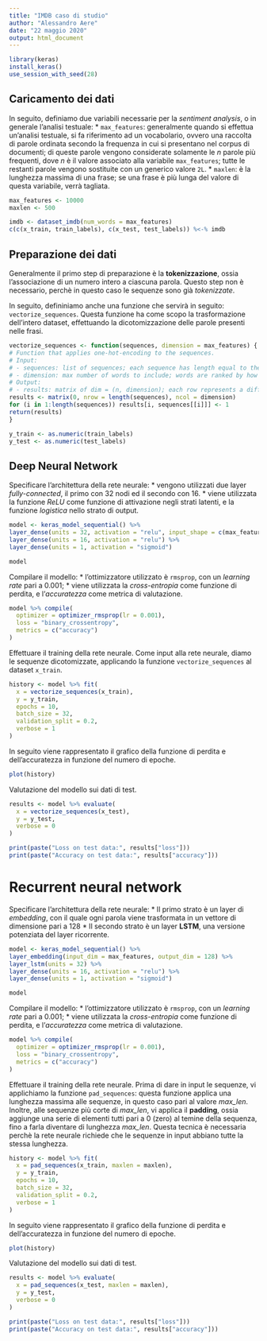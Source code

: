 ```yaml
---
title: "IMDB caso di studio"
author: "Alessandro Aere"
date: "22 maggio 2020"
output: html_document
---
```


```r
library(keras)
install_keras()
use_session_with_seed(28)
```

## Caricamento dei dati

In seguito, definiamo due variabili necessarie per la *sentiment analysis*, o in generale l'analisi testuale:
  * `max_features`: generalmente quando si effettua un'analisi testuale, si fa riferimento ad un vocabolario, ovvero una raccolta di parole ordinata secondo la frequenza in cui si presentano nel corpus di documenti; di queste parole vengono considerate solamente le *n* parole più frequenti, dove *n* è il valore associato alla variabile `max_features`; tutte le restanti parole vengono sostituite con un generico valore `2L`.
  * `maxlen`: è la lunghezza massima di una frase; se una frase è più lunga del valore di questa variabile, verrà tagliata.

```r
max_features <- 10000
maxlen <- 500

imdb <- dataset_imdb(num_words = max_features)
c(c(x_train, train_labels), c(x_test, test_labels)) %<-% imdb
```

## Preparazione dei dati

Generalmente il primo step di preparazione è la **tokenizzazione**, ossia l'associazione di un numero intero a ciascuna parola. Questo step non è necessario, perchè in questo caso le sequenze sono già *tokenizzate*.

In seguito, defininiamo anche una funzione che servirà in seguito: `vectorize_sequences`. Questa funzione ha come scopo la trasformazione dell'intero dataset, effettuando la dicotomizzazione delle parole presenti nelle frasi. 

```r
vectorize_sequences <- function(sequences, dimension = max_features) {
# Function that applies one-hot-encoding to the sequences.
# Input:
# - sequences: list of sequences; each sequence has length equal to the length of the sentence, and each int value of the sequence corresponds to a word.
# - dimension: max number of words to include; words are ranked by how often they occur (in the training set) and only the most frequent words are kept.
# Output:
# - results: matrix of dim = (n, dimension); each row represents a different sentence, and each column represents a different word; the matrix is filled by 0 and 1 values, depending if the word is present in that sentence or else.
results <- matrix(0, nrow = length(sequences), ncol = dimension)
for (i in 1:length(sequences)) results[i, sequences[[i]]] <- 1
return(results)
}

y_train <- as.numeric(train_labels)
y_test <- as.numeric(test_labels)
```

## Deep Neural Network

Specificare l'architettura della rete neurale:
  * vengono utilizzati due layer *fully-connected*, il primo con $32$ nodi ed il secondo con $16$.
  * viene utilizzata la funzione *ReLU* come funzione di attivazione negli strati latenti, e la funzione *logistica* nello strato di output. 

```r
model <- keras_model_sequential() %>%
layer_dense(units = 32, activation = "relu", input_shape = c(max_features)) %>%
layer_dense(units = 16, activation = "relu") %>%
layer_dense(units = 1, activation = "sigmoid")

model
```

Compilare il modello:
  * l'ottimizzatore utilizzato è `rmsprop`, con un *learning rate* pari a $0.001$;
  * viene utilizzata la *cross-entropia* come funzione di perdita, e l'*accuratezza* come metrica di valutazione.

```r
model %>% compile(
  optimizer = optimizer_rmsprop(lr = 0.001),
  loss = "binary_crossentropy",
  metrics = c("accuracy")
)
```

Effettuare il training della rete neurale. Come input alla rete neurale, diamo le sequenze dicotomizzate, applicando la funzione `vectorize_sequences` al dataset `x_train`. 

```r
history <- model %>% fit(
  x = vectorize_sequences(x_train), 
  y = y_train,
  epochs = 10,
  batch_size = 32,
  validation_split = 0.2,
  verbose = 1
)
```

In seguito viene rappresentato il grafico della funzione di perdita e dell'accuratezza in funzione del numero di epoche.

```r
plot(history)
```

Valutazione del modello sui dati di test.

```r
results <- model %>% evaluate(
  x = vectorize_sequences(x_test), 
  y = y_test,
  verbose = 0
)

print(paste("Loss on test data:", results["loss"]))
print(paste("Accuracy on test data:", results["accuracy"]))
```

# Recurrent neural network

Specificare l'architettura della rete neurale:
  * Il primo strato è un layer di *embedding*, con il quale ogni parola viene trasformata in un vettore di dimensione pari a $128$
  * Il secondo strato è un layer **LSTM**, una versione potenziata del layer ricorrente.

```r
model <- keras_model_sequential() %>%
layer_embedding(input_dim = max_features, output_dim = 128) %>%
layer_lstm(units = 32) %>%
layer_dense(units = 16, activation = "relu") %>%
layer_dense(units = 1, activation = "sigmoid")

model
```

Compilare il modello:
  * l'ottimizzatore utilizzato è `rmsprop`, con un *learning rate* pari a $0.001$;
  * viene utilizzata la *cross-entropia* come funzione di perdita, e l'*accuratezza* come metrica di valutazione.

```r
model %>% compile(
  optimizer = optimizer_rmsprop(lr = 0.001),
  loss = "binary_crossentropy",
  metrics = c("accuracy")
)
```

Effettuare il training della rete neurale. Prima di dare in input le sequenze, vi applichiamo la funzione `pad_sequences`: questa funzione applica una lunghezza massima alle sequenze, in questo caso pari al valore *max_len*. Inoltre, alle sequenze più corte di *max_len*, vi applica il **padding**, ossia aggiunge una serie di elementi tutti pari a $0$ (zero) al temine della sequenza, fino a farla diventare di lunghezza *max_len*. Questa tecnica è necessaria perchè la rete neurale richiede che le sequenze in input abbiano tutte la stessa lunghezza.

```r
history <- model %>% fit(
  x = pad_sequences(x_train, maxlen = maxlen), 
  y = y_train,
  epochs = 10,
  batch_size = 32,
  validation_split = 0.2,
  verbose = 1
)
```

In seguito viene rappresentato il grafico della funzione di perdita e dell'accuratezza in funzione del numero di epoche.

```r
plot(history)
```

Valutazione del modello sui dati di test.

```r
results <- model %>% evaluate(
  x = pad_sequences(x_test, maxlen = maxlen), 
  y = y_test,
  verbose = 0
)

print(paste("Loss on test data:", results["loss"]))
print(paste("Accuracy on test data:", results["accuracy"]))
```

